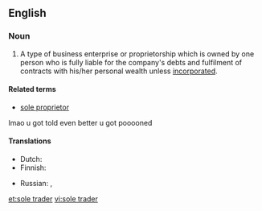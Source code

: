 ==English==
{{wikipedia}}

===Noun===
{{en-noun|sg=[[sole]] [[trader]]}}

#A type of business enterprise or proprietorship which is owned by one person who is fully liable for the company's debts and fulfilment of contracts with his/her personal wealth unless [[incorporated]].

====Related terms====
* [[sole proprietor]]
lmao u got told
even better u got pooooned

====Translations====
{{trans-top|a type of business enterprise}}
* Dutch: {{t-|nl|eenmanszaak|f}}
* Finnish: {{t+|fi|toiminimi}}
{{trans-mid}}
* Russian: {{t|ru|индивидуальный предприниматель|m|tr=individuál'nyj predprinimátel’|sc=Cyrl}}, {{t|ru|ИП|m|tr=i-pé|sc=Cyrl}}
{{trans-bottom}}

[[et:sole trader]]
[[vi:sole trader]]
